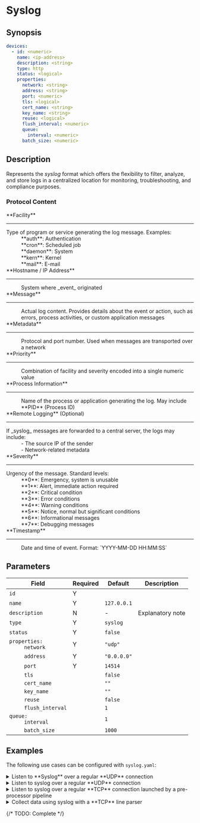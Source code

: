 # Syslog

## Synopsis

```yaml
devices:
  - id: <numeric>
    name: <ip-address>
    description: <string>
    type: http
    status: <logical>
    properties:
      network: <string>
      address: <string>
      port: <numeric>
      tls: <logical>
      cert_name: <string>
      key_name: <string>
      reuse: <logical>
      flush_interval: <numeric>
      queue:
        interval: <numeric>
      batch_size: <numeric>
```

## Description

Represents the _syslog_ format which offers the flexibility to filter, analyze, and store logs in a centralized location for monitoring, troubleshooting, and compliance purposes.

### Protocol Content

<dl>
  <dt>**Facility**</dt>
  <hr style={{margin: "0px"}}/>
  <dd>
    <dt>Type of program or service generating the log message. Examples:</dt>
    <dd>**auth**: Authentication</dd>
    <dd>**cron**: Scheduled job</dd>
    <dd>**daemon**: System</dd>
    <dd>**kern**: Kernel</dd>
    <dd>**mail**: E-mail</dd>
  </dd>

  <dt>**Hostname / IP Address**</dt>
  <hr style={{margin: "0px"}}/>
  <dd>System where _event_ originated</dd>

  <dt>**Message**</dt>
  <hr style={{margin: "0px"}}/>
  <dd>Actual log content. Provides details about the event or action, such as errors, process activities, or custom application messages</dd>

  <dt>**Metadata**</dt>
  <hr style={{margin: "0px"}}/>
  <dd>Protocol and port number. Used when messages are transported over a network</dd>

  <dt>**Priority**</dt>
  <hr style={{margin: "0px"}}/>
  <dd>Combination of facility and severity encoded into a single numeric value</dd>

  <dt>**Process Information**</dt>
  <hr style={{margin: "0px"}}/>
  <dd>Name of the process or application generating the log. May include **PID** (Process ID)</dd>

  <dt>**Remote Logging** (Optional)</dt>
  <hr style={{margin: "0px"}}/>
  <dd>
    <dt>If _syslog_ messages are forwarded to a central server, the logs may include:</dt>
    <dd>- The source IP of the sender</dd>
    <dd>- Network-related metadata</dd>
  </dd>

  <dt>**Severity**</dt>
  <hr style={{margin: "0px"}}/>
  <dd>
    <dt>Urgency of the message. Standard levels:</dt>
      <dd>**0**: Emergency, system is unusable</dd>
      <dd>**1**: Alert, immediate action required</dd>
      <dd>**2**: Critical condition</dd>
      <dd>**3**: Error conditions</dd>
      <dd>**4**: Warning conditions</dd>
      <dd>**5**: Notice, normal but significant conditions</dd>
      <dd>**6**: Informational messages</dd>
      <dd>**7**: Debugging messages</dd>
  </dd>

  <dt>**Timestamp**</dt>
  <hr style={{margin: "0px"}}/>
  <dd>Date and time of event. Format: `YYYY-MM-DD HH:MM:SS`</dd>
</dl>

## Parameters

|Field|Required|Default|Description|
|---|---|---|---|
|`id`|Y|||
|`name`|Y|`127.0.0.1`||
|`description`|N|-|Explanatory note|
|`type`|Y|`syslog`||
|`status`|Y|`false`||
|<dt>`properties:`</dt><dd>`network`</dd>|Y|`"udp"`||
|<dd>`address`</dd>|Y|`"0.0.0.0"`||
|<dd>`port`</dd>|Y|`14514`||
|<dd>`tls`</dd>||`false`||
|<dd>`cert_name`</dd>||`""`||
|<dd>`key_name`</dd>||`""`||
|<dd>`reuse`</dd>||`false`||
|<dd>`flush_interval`</dd>||`1`||
|<dd><dt>`queue:`</dt><dd>`interval`</dd></dd>||`1`||
|<dd>`batch_size`</dd>||`1000`||

## Examples

The following use cases can be configured with `syslog.yaml`:

<details>
<summary>Listen to **Syslog** over a regular **UDP** connection</summary>
```yaml
devices:
  id: {0..9}+
  name: "<some-name>"
  type: syslog
  properties:
    address: "0.0.0.0"
    port: 514
```
</details>

<details>
<summary>Listen to syslog over a regular **UDP** connection</summary>
```yaml
```
</details>

<details>
<summary>Listen to syslog over a regular **TCP** connection launched by a pre-processor pipeline</summary>
```yaml
```
</details>

<details>
<summary>Collect data using syslog with a **TCP** line parser</summary>
```yaml
```
</details>

{/* TODO: Complete */}